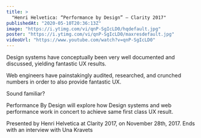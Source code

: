 ```yaml
---
title: >
  "Henri Helvetica: “Performance by Design” — Clarity 2017"
publishedAt: "2020-05-10T20:36:13Z"
image: "https://i.ytimg.com/vi/qnP-SgIcLD0/hqdefault.jpg"
poster: "https://i.ytimg.com/vi/qnP-SgIcLD0/maxresdefault.jpg"
videoUrl: "https://www.youtube.com/watch?v=qnP-SgIcLD0"
---
```


Design systems have conceptually been very well documented and discussed, yielding fantastic UX results.

Web engineers have painstakingly audited, researched, and crunched numbers in order to also provide fantastic UX.

Sound familiar?

Performance By Design will explore how Design systems and web performance work in concert to achieve same first class UX result.

Presented by Henri Helvetica at Clarity 2017, on November 28th, 2017. Ends with an interview with Una Kravets
